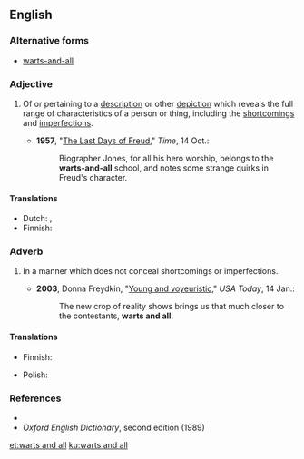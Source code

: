 ==English==

===Alternative forms===
* [[warts-and-all]]

===Adjective===
{{en-adj|head=[[wart]]s [[and all]]|-}}

# {{context|idiomatic|often|[[hyphenated]]|lang=en}} Of or pertaining to a [[description]] or other [[depiction]] which reveals the full range of characteristics of a person or thing, including the [[shortcomings]] and [[imperfections]].
#* '''1957''', "[http://www.time.com/time/magazine/article/0,9171,862786-1,00.html The Last Days of Freud]," ''Time'', 14 Oct.:
#*: Biographer Jones, for all his hero worship, belongs to the '''warts-and-all''' school, and notes some strange quirks in Freud's character.

====Translations====
{{trans-top|of a description which does not conceal shortcomings or imperfections}}
* Dutch: {{t+|nl|wratten en al inbegrepen}},  {{t+|nl|in de staat waarin het zich bevindt}}
* Finnish: {{t+|fi|kaunistelematon}}
{{trans-mid}}
{{trans-bottom}}

===Adverb===
{{en-adj|head=[[wart]]s [[and all]]|-}}

# {{context|idiomatic|lang=en}} In a manner which does not conceal shortcomings or imperfections.
#* '''2003''', Donna Freydkin, "[http://www.usatoday.com/life/television/news/2003-01-14-young-cover_x.htm Young and voyeuristic]," ''USA Today'', 14 Jan.:
#*: The new crop of reality shows brings us that much closer to the contestants, '''warts and all'''.

====Translations====
{{trans-top|in a manner which does not conceal shortcomings or imperfections}}
* Finnish: {{t+|fi|kaunistelematta}}
{{trans-mid}}
* Polish: {{t+|pl|bezdyskusyjnie}}
{{trans-bottom}}

===References===
* {{R:Merriam Webster Online}}
* ''Oxford English Dictionary'', second edition (1989)

[[et:warts and all]]
[[ku:warts and all]]
